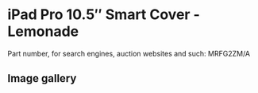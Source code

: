 
# iPad Pro 10.5″ Smart Cover - Lemonade

Part number, for search engines, auction websites and such: MRFG2ZM/A

## Image gallery

<div style={{ width: '100%', maxWidth: '768px' }}>
<GalleryComponent
    images={[
      {
        original: "/everysource/MRFG2.webp",
        thumbnail: "/everypreview/MRFG2.webp",
      },
      {
        original: "/everysource/MRFG2_AV1_GOLD.webp",
        thumbnail: "/everypreview/MRFG2_AV1_GOLD.webp",
      },
      {
        original: "/everysource/MRFG2_AV1_ROSEGOLD.webp",
        thumbnail: "/everypreview/MRFG2_AV1_ROSEGOLD.webp",
      },
      {
        original: "/everysource/MRFG2_AV1_SILVER.webp",
        thumbnail: "/everypreview/MRFG2_AV1_SILVER.webp",
      },
      {
        original: "/everysource/MRFG2_AV1_SPACE_GRAY.webp",
        thumbnail: "/everypreview/MRFG2_AV1_SPACE_GRAY.webp",
      },
      {
        original: "/everysource/MRFG2_AV2.webp",
        thumbnail: "/everypreview/MRFG2_AV2.webp",
      },
      {
        original: "/everysource/MRFG2_AV3.webp",
        thumbnail: "/everypreview/MRFG2_AV3.webp",
      }
    ]}
  />
</div>